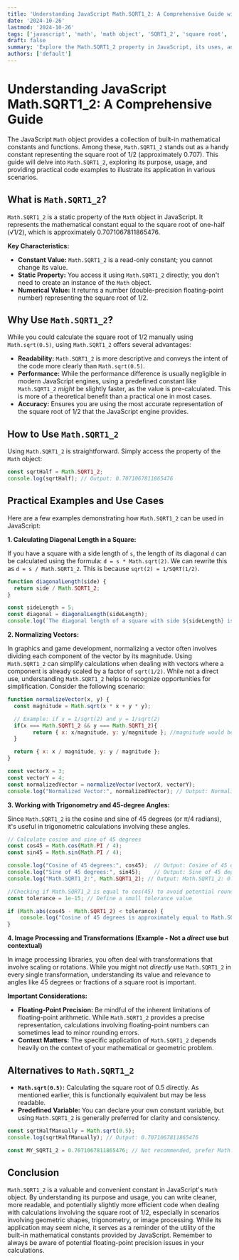 ```yaml
---
title: 'Understanding JavaScript Math.SQRT1_2: A Comprehensive Guide with Examples'
date: '2024-10-26'
lastmod: '2024-10-26'
tags: ['javascript', 'math', 'math object', 'SQRT1_2', 'square root', 'programming', 'web development']
draft: false
summary: 'Explore the Math.SQRT1_2 property in JavaScript, its uses, and practical examples for calculating the square root of 1/2. Learn how to leverage this constant in your web development projects.'
authors: ['default']
---
```


# Understanding JavaScript Math.SQRT1_2: A Comprehensive Guide

The JavaScript `Math` object provides a collection of built-in mathematical constants and functions. Among these, `Math.SQRT1_2` stands out as a handy constant representing the square root of 1/2 (approximately 0.707). This guide will delve into `Math.SQRT1_2`, exploring its purpose, usage, and providing practical code examples to illustrate its application in various scenarios.

## What is `Math.SQRT1_2`?

`Math.SQRT1_2` is a static property of the `Math` object in JavaScript. It represents the mathematical constant equal to the square root of one-half (√1/2), which is approximately 0.7071067811865476.

**Key Characteristics:**

*   **Constant Value:**  `Math.SQRT1_2` is a read-only constant; you cannot change its value.
*   **Static Property:**  You access it using `Math.SQRT1_2` directly; you don't need to create an instance of the `Math` object.
*   **Numerical Value:**  It returns a number (double-precision floating-point number) representing the square root of 1/2.

## Why Use `Math.SQRT1_2`?

While you could calculate the square root of 1/2 manually using `Math.sqrt(0.5)`, using `Math.SQRT1_2` offers several advantages:

*   **Readability:**  `Math.SQRT1_2` is more descriptive and conveys the intent of the code more clearly than `Math.sqrt(0.5)`.
*   **Performance:** While the performance difference is usually negligible in modern JavaScript engines, using a predefined constant like `Math.SQRT1_2` *might* be slightly faster, as the value is pre-calculated. This is more of a theoretical benefit than a practical one in most cases.
*   **Accuracy:** Ensures you are using the most accurate representation of the square root of 1/2 that the JavaScript engine provides.

## How to Use `Math.SQRT1_2`

Using `Math.SQRT1_2` is straightforward.  Simply access the property of the `Math` object:

```javascript
const sqrtHalf = Math.SQRT1_2;
console.log(sqrtHalf); // Output: 0.7071067811865476
```

## Practical Examples and Use Cases

Here are a few examples demonstrating how `Math.SQRT1_2` can be used in JavaScript:

**1. Calculating Diagonal Length in a Square:**

If you have a square with a side length of `s`, the length of its diagonal `d` can be calculated using the formula: `d = s * Math.sqrt(2)`.  We can rewrite this as `d = s / Math.SQRT1_2`.  This is because  `sqrt(2) = 1/SQRT(1/2)`.

```javascript
function diagonalLength(side) {
  return side / Math.SQRT1_2;
}

const sideLength = 5;
const diagonal = diagonalLength(sideLength);
console.log(`The diagonal length of a square with side ${sideLength} is: ${diagonal}`); // Output: The diagonal length of a square with side 5 is: 7.0710678118654755
```

**2. Normalizing Vectors:**

In graphics and game development, normalizing a vector often involves dividing each component of the vector by its magnitude. Using `Math.SQRT1_2` can simplify calculations when dealing with vectors where a component is already scaled by a factor of  `sqrt(1/2)`.  While not a direct use, understanding `Math.SQRT1_2` helps to recognize opportunities for simplification. Consider the following scenario:

```javascript
function normalizeVector(x, y) {
  const magnitude = Math.sqrt(x * x + y * y);

  // Example: if x = 1/sqrt(2) and y = 1/sqrt(2)
  if(x === Math.SQRT1_2 && y === Math.SQRT1_2){
        return { x: x/magnitude, y: y/magnitude }; //magnitude would be 1
  }

  return { x: x / magnitude, y: y / magnitude };
}

const vectorX = 3;
const vectorY = 4;
const normalizedVector = normalizeVector(vectorX, vectorY);
console.log("Normalized Vector:", normalizedVector); // Output: Normalized Vector: { x: 0.6, y: 0.8 }
```

**3. Working with Trigonometry and 45-degree Angles:**

Since `Math.SQRT1_2` is the cosine and sine of 45 degrees (or π/4 radians), it's useful in trigonometric calculations involving these angles.

```javascript
// Calculate cosine and sine of 45 degrees
const cos45 = Math.cos(Math.PI / 4);
const sin45 = Math.sin(Math.PI / 4);

console.log("Cosine of 45 degrees:", cos45);  // Output: Cosine of 45 degrees: 0.7071067811865476
console.log("Sine of 45 degrees:", sin45);    // Output: Sine of 45 degrees: 0.7071067811865476
console.log("Math.SQRT1_2:", Math.SQRT1_2); // Output: Math.SQRT1_2: 0.7071067811865476

//Checking if Math.SQRT1_2 is equal to cos(45) to avoid potential rounding errors using a tolerance value.
const tolerance = 1e-15; // Define a small tolerance value

if (Math.abs(cos45 - Math.SQRT1_2) < tolerance) {
    console.log("Cosine of 45 degrees is approximately equal to Math.SQRT1_2");
}

```

**4.  Image Processing and Transformations (Example - Not a *direct* use but contextual)**

In image processing libraries, you often deal with transformations that involve scaling or rotations.  While you might not *directly* use `Math.SQRT1_2` in every single transformation, understanding its value and relevance to angles like 45 degrees or fractions of a square root is important.

**Important Considerations:**

*   **Floating-Point Precision:** Be mindful of the inherent limitations of floating-point arithmetic. While `Math.SQRT1_2` provides a precise representation, calculations involving floating-point numbers can sometimes lead to minor rounding errors.
*   **Context Matters:** The specific application of `Math.SQRT1_2` depends heavily on the context of your mathematical or geometric problem.

## Alternatives to `Math.SQRT1_2`

*   **`Math.sqrt(0.5)`:**  Calculating the square root of 0.5 directly.  As mentioned earlier, this is functionally equivalent but may be less readable.
*   **Predefined Variable:**  You can declare your own constant variable, but using `Math.SQRT1_2` is generally preferred for clarity and consistency.

```javascript
const sqrtHalfManually = Math.sqrt(0.5);
console.log(sqrtHalfManually); // Output: 0.7071067811865476

const MY_SQRT1_2 = 0.7071067811865476; // Not recommended, prefer Math.SQRT1_2
```

## Conclusion

`Math.SQRT1_2` is a valuable and convenient constant in JavaScript's `Math` object. By understanding its purpose and usage, you can write cleaner, more readable, and potentially slightly more efficient code when dealing with calculations involving the square root of 1/2, especially in scenarios involving geometric shapes, trigonometry, or image processing. While its application may seem niche, it serves as a reminder of the utility of the built-in mathematical constants provided by JavaScript. Remember to always be aware of potential floating-point precision issues in your calculations.